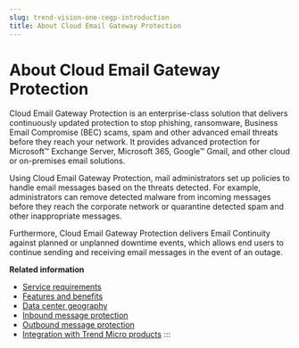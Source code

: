 ```yaml
---
slug: trend-vision-one-cegp-introduction
title: About Cloud Email Gateway Protection
---
```

# About Cloud Email Gateway Protection

Cloud Email Gateway Protection is an enterprise-class solution that delivers continuously updated protection to stop phishing, ransomware, Business Email Compromise (BEC) scams, spam and other advanced email threats before they reach your network. It provides advanced protection for Microsoft™ Exchange Server, Microsoft 365, Google™ Gmail, and other cloud or on-premises email solutions.

Using Cloud Email Gateway Protection, mail administrators set up policies to handle email messages based on the threats detected. For example, administrators can remove detected malware from incoming messages before they reach the corporate network or quarantine detected spam and other inappropriate messages.

Furthermore, Cloud Email Gateway Protection delivers Email Continuity against planned or unplanned downtime events, which allows end users to continue sending and receiving email messages in the event of an outage.

**Related information**

- [Service requirements](service-requirements.mdx)
- [Features and benefits](features-benefits-email-security.mdx)
- [Data center geography](data-center-geography-email.mdx)
- [Inbound message protection](inbound-message-protection.mdx)
- [Outbound message protection](outbound-message-protection.mdx)
- [Integration with Trend Micro products](integrate-products-email-security.mdx)
:::

